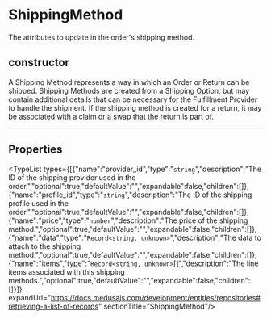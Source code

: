 
# ShippingMethod

The attributes to update in the order's shipping method.

## constructor

A Shipping Method represents a way in which an Order or Return can be shipped. Shipping Methods are created from a Shipping Option, but may contain additional details that can be necessary for the Fulfillment Provider to handle the shipment. If the shipping method is created for a return, it may be associated with a claim or a swap that the return is part of.

___

## Properties

<TypeList types={[{"name":"provider_id","type":"`string`","description":"The ID of the shipping provider used in the order.","optional":true,"defaultValue":"","expandable":false,"children":[]},{"name":"profile_id","type":"`string`","description":"The ID of the shipping profile used in the order.","optional":true,"defaultValue":"","expandable":false,"children":[]},{"name":"price","type":"`number`","description":"The price of the shipping method.","optional":true,"defaultValue":"","expandable":false,"children":[]},{"name":"data","type":"`Record<string, unknown>`","description":"The data to attach to the shipping method.","optional":true,"defaultValue":"","expandable":false,"children":[]},{"name":"items","type":"`Record<string, unknown>`[]","description":"The line items associated with this shipping methods.","optional":true,"defaultValue":"","expandable":false,"children":[]}]} expandUrl="https://docs.medusajs.com/development/entities/repositories#retrieving-a-list-of-records" sectionTitle="ShippingMethod"/>
